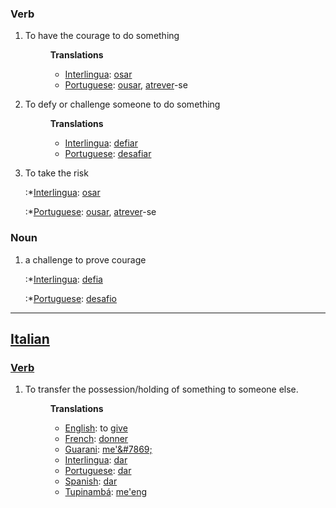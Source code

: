===Verb===
#To have the courage to do something
#:'''Translations'''
#:*[[Interlingua]]: [[osar]]
#:*[[Portuguese]]: [[ousar]], [[atrever]]-se
#To defy or challenge someone to do something
#:'''Translations'''
#:*[[Interlingua]]: [[defiar]]
#:*[[Portuguese]]: [[desafiar]]
#To take the risk
#:*[[Interlingua]]: [[osar]]
#:*[[Portuguese]]: [[ousar]], [[atrever]]-se
===Noun===
#a challenge to prove courage
#:*[[Interlingua]]: [[defia]]
#:*[[Portuguese]]: [[desafio]]
----
==[[Italian]]==
===[[Verb]]===
#To transfer the possession/holding of something to someone else.
#:'''Translations'''
#:*[[English]]: to [[give]]
#:*[[French]]: [[donner]]
#:*[[Guarani]]: [[me'&#7869;]]
#:*[[Interlingua]]: [[dar]]
#:*[[Portuguese]]: [[dar]]
#:*[[Spanish]]: [[dar]]
#:*[[Tupinambá]]: [[me'eng]]